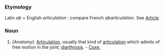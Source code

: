 ===Etymology===
Latin ''ab'' + English ''articulation'' : compare French ''abarticulation''. See [[Article]]
===Noun===
#''(Anatomy):'' [[Articulation]], usually that kind of [[articulation]] which admits of free motion in the joint; [[diarthrosis]]. - [[Coxe.]]